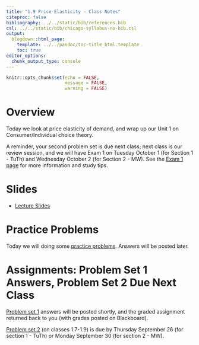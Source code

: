 ```yaml
---
title: "1.9 Price Elasticity - Class Notes"
citeproc: false
bibliography: ../../static/bib/references.bib
csl: ../../static/bib/chicago-syllabus-no-bib.csl
output:
  blogdown::html_page:
    template: ../../pandoc/toc-title_html.template
    toc: true
editor_options: 
  chunk_output_type: console
---
```


```r
knitr::opts_chunk$set(echo = FALSE,
                      message = FALSE,
                      warning = FALSE)
```

# Overview

Today we look at price elasticity of demand, and wrap up our Unit 1 on Consumer/Individual choice theory. 

A reminder, your second problem set is due next class; next class is our review session, and we will have Exam 1 on Tuesday October 1 (for Section 1 - TuTh) and Wednesday October 2 (for Section 2 - MW). See the [Exam 1 page](/assignments/01-exam) for more information and study tips.

# Slides

- [<i class="fas fa-external-link-square-alt"></i> Lecture Slides](/slides/09-slides.html)

# Practice Problems

Today we will doing some [practice problems](/practice/09-practice). Answers will be posted later.

# Assignments: Problem Set 1 Answers, Problem Set 2 Due Next Class

[Problem set 1](/assignment/01-problem-set) answers will be posted shortly, and the graded assignment returned back to you (with grades posted on Blackboard).

[Problem set 2](/assignment/02-problem-set) (on classes 1.7-1.9) is due by Thursday September 26 (for section 1 - TuTh) or Monday September 30 (for section 2 - MW).

